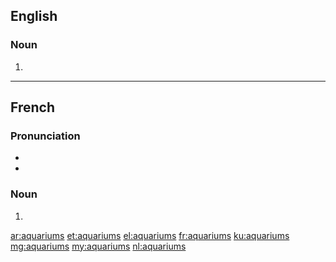 ==English==

===Noun===
{{head|en|plural}}

# {{plural of|aquarium|lang=en|nocat=1}}

----

==French==

===Pronunciation===

* {{IPA|lang=fr|/a.kwa.ʁjɔm/}}
* {{homophones|lang=fr|aquarium}}

===Noun===
{{head|fr|plural}} {{m-p}}

# {{plural of|aquarium|lang=fr|nocat=1}}

[[ar:aquariums]]
[[et:aquariums]]
[[el:aquariums]]
[[fr:aquariums]]
[[ku:aquariums]]
[[mg:aquariums]]
[[my:aquariums]]
[[nl:aquariums]]